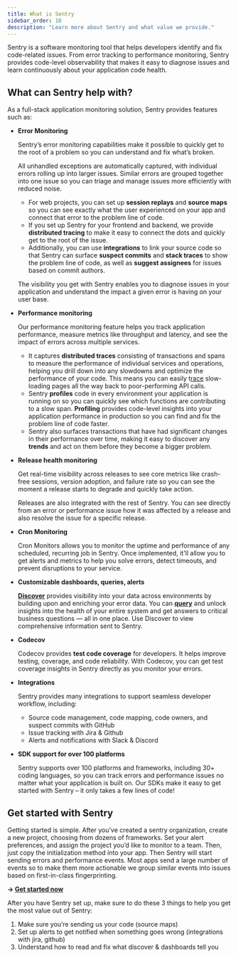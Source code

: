 ```yaml
---
title: What is Sentry
sidebar_order: 10
description: "Learn more about Sentry and what value we provide."
---
```


Sentry is a software monitoring tool that helps developers identify and fix code-related issues. From error tracking to performance monitoring, Sentry provides code-level observability that makes it easy to diagnose issues and learn continuously about your application code health.

## What can Sentry help with?

As a full-stack application monitoring solution, Sentry provides features such as:

- **Error Monitoring**

  Sentry’s error monitoring capabilities make it possible to quickly get to the root of a problem so you can understand and fix what’s broken.

  All unhandled exceptions are automatically captured, with individual errors rolling up into larger issues. Similar errors are grouped together into one issue so you can triage and manage issues more efficiently with reduced noise.

  - For web projects, you can set up **session replays** and **source maps** so you can see exactly what the user experienced on your app and connect that error to the problem line of code.
  - If you set up Sentry for your frontend and backend, we provide **distributed tracing** to make it easy to connect the dots and quickly get to the root of the issue.
  - Additionally, you can use **integrations** to link your source code so that Sentry can surface **suspect commits** and **stack traces** to show the problem line of code, as well as **suggest assignees** for issues based on commit authors.

  The visibility you get with Sentry enables you to diagnose issues in your application and understand the impact a given error is having on your user base.

- **Performance monitoring**

  Our performance monitoring feature helps you track application performance, measure metrics like throughput and latency, and see the impact of errors across multiple services.

  - It captures **distributed traces** consisting of transactions and spans to measure the performance of individual services and operations, helping you drill down into any slowdowns and optimize the performance of your code. This means you can easily t[race](https://blog.sentry.io/find-the-root-cause-faster-with-trace-view-and-quick-trace/) slow-loading pages all the way back to poor-performing API calls.
  - Sentry **profiles** code in every environment your application is running on so you can quickly see which functions are contributing to a slow span. **Profiling** provides code-level insights into your application performance in production so you can find and fix the problem line of code faster.
  - Sentry also surfaces transactions that have had significant changes in their performance over time, making it easy to discover any **trends** and act on them before they become a bigger problem.

- **Release health monitoring**

  Get real-time visibility across releases to see core metrics like crash-free sessions, version adoption, and failure rate so you can see the moment a release starts to degrade and quickly take action.

  Releases are also integrated with the rest of Sentry. You can see directly from an error or performance issue how it was affected by a release and also resolve the issue for a specific release.

- **Cron Monitoring**

  Cron Monitors allows you to monitor the uptime and performance of any scheduled, recurring job in Sentry. Once implemented, it'll allow you to get alerts and metrics to help you solve errors, detect timeouts, and prevent disruptions to your service.

- **Customizable dashboards, queries, alerts**

  [**Discover**](https://try.sentry-demo.com/demo/start/?scenario=discover&projectSlug=react&source=docs) provides visibility into your data across environments by building upon and enriching your error data. You can [**query**](https://try.sentry-demo.com/demo/start/?scenario=oneDiscoverQuery&projectSlug=react&source=docs) and unlock insights into the health of your entire system and get answers to critical business questions — all in one place. Use Discover to view comprehensive information sent to Sentry.

- **Codecov**

  Codecov provides **test code coverage** for developers. It helps improve testing, coverage, and code reliability. With Codecov, you can get test coverage insights in Sentry directly as you monitor your errors.

- **Integrations**

  Sentry provides many integrations to support seamless developer workflow, including:

  - Source code management, code mapping, code owners, and suspect commits with GitHub
  - Issue tracking with Jira & Github
  - Alerts and notifications with Slack & Discord

- **SDK support for over 100 platforms**

  Sentry supports over 100 platforms and frameworks, including 30+ coding languages, so you can track errors and performance issues no matter what your application is built on. Our SDKs make it easy to get started with Sentry – it only takes a few lines of code!

## Get started with Sentry

Getting started is simple. After you’ve created a sentry organization, create a new project, choosing from dozens of frameworks. Set your alert preferences, and assign the project you’d like to monitor to a team. Then, just copy the initialization method into your app. Then Sentry will start sending errors and performance events. Most apps send a large number of events so to make them more actionable we group similar events into issues based on first-in-class fingerprinting.

**→ [Get started now](/product/sentry-basics/integrate-frontend/)**

After you have Sentry set up, make sure to do these 3 things to help you get the most value out of Sentry:

1. Make sure you’re sending us your code (source maps)
2. Set up alerts to get notified when something goes wrong (integrations with jira, github)
3. Understand how to read and fix what discover & dashboards tell you
